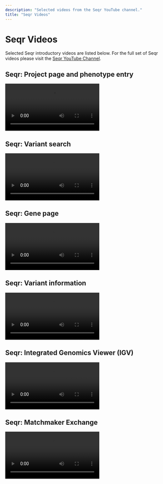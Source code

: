 ```yaml
---
description: "Selected videos from the Seqr YouTube channel."
title: "Seqr Videos"
---
```


# Seqr Videos

Selected Seqr introductory videos are listed below. For the full set of Seqr videos please visit the [Seqr YouTube Channel](https://www.youtube.com/playlist?list=PLlMMtlgw6qNiY6mkBu111-lpmANKHdGKM).

## Seqr: Project page and phenotype entry

<Video
  src="https://www.youtube.com/embed/1AlcGctAIcA"
  title="seqr: Project page and phenotype entry"
/>

## Seqr: Variant search

<Video
  src="https://www.youtube.com/embed/tbvhn3quTqg"
  title="seqr: Variant search"
/>

## Seqr: Gene page

<Video
  src="https://www.youtube.com/embed/GDKvtvK9N_E"
  title="seqr: Gene page"
/>

## Seqr: Variant information

<Video
  src="https://www.youtube.com/embed/7609Dm8sf_s"
  title="seqr: Variant information"
/>

## Seqr: Integrated Genomics Viewer (IGV)

<Video
  src="https://www.youtube.com/embed/Np8Z_ZlcbaE"
  title="seqr: Integrated Genomics Viewer (IGV)"
/>

## Seqr: Matchmaker Exchange

<Video
  src="https://www.youtube.com/embed/DTYjbGgPe8M"
  title="seqr: Matchmaker Exchange"
/>
